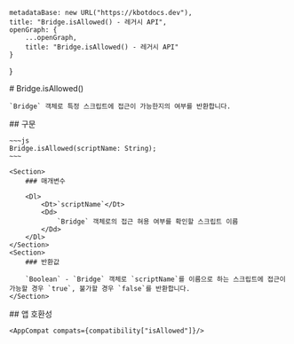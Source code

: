 
    metadataBase: new URL("https://kbotdocs.dev"),
    title: "Bridge.isAllowed() - 레거시 API",
    openGraph: {
        ...openGraph,
        title: "Bridge.isAllowed() - 레거시 API"
    }
}

<Section>
    # Bridge.isAllowed()

    `Bridge` 객체로 특정 스크립트에 접근이 가능한지의 여부를 반환합니다.
</Section>
<Section>
    ## 구문

    ~~~js
    Bridge.isAllowed(scriptName: String);
    ~~~

    <Section>
        ### 매개변수

        <Dl>
            <Dt>`scriptName`</Dt>
            <Dd>
                `Bridge` 객체로의 접근 혀용 여부를 확인할 스크립트 이름
            </Dd>
        </Dl>
    </Section>
    <Section>
        ### 반환값

        `Boolean` - `Bridge` 객체로 `scriptName`를 이름으로 하는 스크립트에 접근이 가능할 경우 `true`, 불가할 경우 `false`를 반환합니다.
    </Section>
</Section>
<Section>
    ## 앱 호환성

    <AppCompat compats={compatibility["isAllowed"]}/>
</Section>